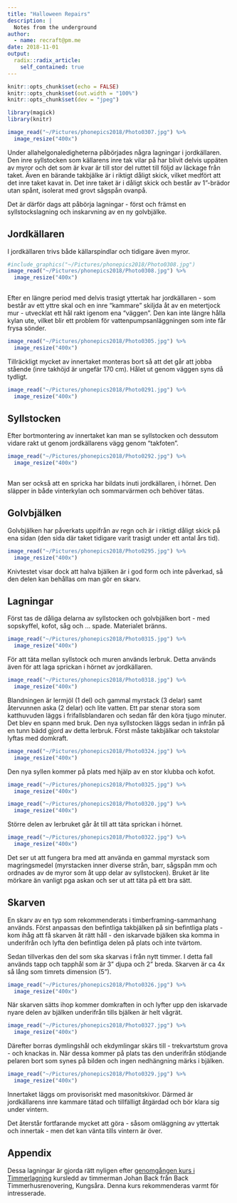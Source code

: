 ```yaml
---
title: "Halloween Repairs"
description: |
  Notes from the underground
author:
  - name: recraft@pm.me
date: 2018-11-01
output:
  radix::radix_article:
    self_contained: true
---
```


```r
knitr::opts_chunk$set(echo = FALSE)
knitr::opts_chunk$set(out.width = "100%")
knitr::opts_chunk$set(dev = "jpeg")

```

```r
library(magick)
library(knitr)

image_read("~/Pictures/phonepics2018/Photo0307.jpg") %>%
  image_resize("400x")

```

Under allahelgonaledigheterna påbörjades några lagningar i jordkällaren. Den inre syllstocken som källarens inre tak vilar på har blivit delvis uppäten av myror och det som är kvar är till stor del ruttet till följd av läckage från taket. Även en bärande takbjälke är i riktigt dåligt skick, vilket medfört att det inre taket kavat in. Det inre taket är i dåligt skick och består av 1"-brädor utan spånt, isolerat med grovt sågspån ovanpå. 

Det är därför dags att påbörja lagningar - först och främst en syllstockslagning och inskarvning av en ny golvbjälke.

## Jordkällaren

I jordkällaren trivs både källarspindlar och tidigare även myror. 

```r

#include_graphics("~/Pictures/phonepics2018/Photo0308.jpg")
image_read("~/Pictures/phonepics2018/Photo0308.jpg") %>%
  image_resize("400x")
 
```

Efter en längre period med delvis trasigt yttertak har jordkällaren - som består av ett yttre skal och en inre "kammare" skiljda åt av en metertjock mur - utvecklat ett hål rakt igenom ena "väggen". Den kan inte längre hålla kylan ute, vilket blir ett problem för vattenpumpsanläggningen som inte får frysa sönder. 

```r

image_read("~/Pictures/phonepics2018/Photo0305.jpg") %>%
  image_resize("400x")

```

Tillräckligt mycket av innertaket monteras bort så att det går att jobba stående (inre takhöjd är ungefär 170 cm). Hålet ut genom väggen syns då tydligt.

```r

image_read("~/Pictures/phonepics2018/Photo0291.jpg") %>%
  image_resize("400x")

```

## Syllstocken

Efter bortmontering av innertaket kan man se syllstocken och dessutom vidare rakt ut genom jordkällarens vägg genom "takfoten". 

```r

image_read("~/Pictures/phonepics2018/Photo0292.jpg") %>%
  image_resize("400x")
 
```

Man ser också att en spricka har bildats inuti jordkällaren, i hörnet. Den släpper in både vinterkylan och sommarvärmen och behöver tätas.

## Golvbjälken

Golvbjälken har påverkats uppifrån av regn och är i riktigt dåligt skick på ena sidan (den sida där taket tidigare varit trasigt under ett antal års tid). 

```r

image_read("~/Pictures/phonepics2018/Photo0295.jpg") %>%
  image_resize("400x")

```

Knivtestet visar dock att halva bjälken är i god form och inte påverkad, så den delen kan behållas om man gör en skarv.

## Lagningar

Först tas de dåliga delarna av syllstocken och golvbjälken bort - med sopskyffel, kofot, såg och ... spade. Materialet bränns.

```r

image_read("~/Pictures/phonepics2018/Photo0315.jpg") %>%
  image_resize("400x")

```

För att täta mellan syllstock och muren används lerbruk. Detta används även för att laga sprickan i hörnet av jordkällaren.
 
```r

image_read("~/Pictures/phonepics2018/Photo0318.jpg") %>%
  image_resize("400x")

```

Blandningen är lermjöl (1 del) och gammal myrstack (3 delar) samt återvunnen aska (2 delar) och lite vatten. Ett par stenar stora som katthuvuden läggs i frifallsblandaren och sedan får den köra tjugo minuter. Det blev en spann med bruk. Den nya syllstocken läggs sedan in infrån på en tunn bädd gjord av detta lerbruk. Först måste takbjälkar och takstolar lyftas med domkraft.

```r

image_read("~/Pictures/phonepics2018/Photo0324.jpg") %>%
  image_resize("400x")

```

Den nya syllen kommer på plats med hjälp av en stor klubba och kofot.

```r

image_read("~/Pictures/phonepics2018/Photo0325.jpg") %>%
  image_resize("400x")

```

```r

image_read("~/Pictures/phonepics2018/Photo0320.jpg") %>%
  image_resize("400x")

```

Större delen av lerbruket går åt till att täta sprickan i hörnet. 

```r

image_read("~/Pictures/phonepics2018/Photo0322.jpg") %>%
  image_resize("400x")

```

Det ser ut att fungera bra med att använda en gammal myrstack som magringsmedel (myrstacken inner diverse strån, barr, sågspån mm och ordnades av de myror som åt upp delar av syllstocken). Bruket är lite mörkare än vanligt pga askan och ser ut att täta på ett bra sätt.

## Skarven

En skarv av en typ som rekommenderats i timberframing-sammanhang används. Först anpassas den befintliga takbjälken på sin befintliga plats - kom ihåg att få skarven åt rätt håll - den iskarvade bjälken ska komma in underifrån och lyfta den befintliga delen på plats och inte tvärtom.
 
Sedan tillverkas den del som ska skarvas i från nytt timmer. I detta fall används tapp och tapphål som är 3" djupa och 2" breda. Skarven är ca 4x så lång som timrets dimension (5").

```r

image_read("~/Pictures/phonepics2018/Photo0326.jpg") %>%
  image_resize("400x")

```

När skarven sätts ihop kommer domkraften in och lyfter upp den iskarvade nyare delen av bjälken underifrån tills bjälken är helt vågrät.

```r

image_read("~/Pictures/phonepics2018/Photo0327.jpg") %>%
  image_resize("400x")

```

Därefter borras dymlingshål och ekdymlingar skärs till - trekvartstum grova - och knackas in. När dessa kommer på plats tas den underifrån stödjande pelaren bort som synes på bilden och ingen nedhängning märks i bjälken.

```r

image_read("~/Pictures/phonepics2018/Photo0329.jpg") %>%
  image_resize("400x")

```

Innertaket läggs om provisoriskt med masonitskivor. Därmed är jordkällarens inre kammare tätad och tillfälligt åtgärdad och bör klara sig under vintern. 

Det återstår fortfarande mycket att göra - såsom omläggning av yttertak och innertak - men det kan vänta tills vintern är över.

## Appendix {.appendix}

Dessa lagningar är gjorda rätt nyligen efter [genomgången kurs i Timmerlagning](http://www.kursmedtradition.se/kurser) kursledd av timmerman Johan Back från Back Timmerhusrenovering, Kungsåra. Denna kurs rekommenderas varmt för intresserade.

